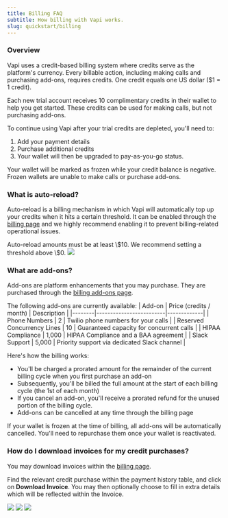 ```yaml
---
title: Billing FAQ
subtitle: How billing with Vapi works.
slug: quickstart/billing
---
```


### Overview 
Vapi uses a credit-based billing system where credits serve as the platform's currency. Every billable action, including making calls and purchasing add-ons, requires credits. One credit equals one US dollar ($1 = 1 credit).

Each new trial account receives 10 complimentary credits in their wallet to help you get started. These credits can be used for making calls, but not purchasing add-ons.

To continue using Vapi after your trial credits are depleted, you'll need to:
1. Add your payment details
2. Purchase additional credits
3. Your wallet will then be upgraded to pay-as-you-go status.

<Warning>
  Your wallet will be marked as frozen while your credit balance is negative. Frozen wallets are unable to make calls or purchase add-ons. 
</Warning>

### What is auto-reload?

Auto-reload is a billing mechanism in which Vapi will automatically top up your credits when it hits a certain threshold. It can be enabled through the [billing page](https://dashboard.vapi.ai/org/billing) and we highly recommend enabling it to prevent billing-related operational issues.

<Note>
  Auto-reload amounts must be at least \$10. We recommend setting a threshold above \$0.
</Note>

<Frame caption="Enabling auto-reload through the Vapi dashboard.">
  <img src="../static/images/quickstart/billing/auto-reload.png" />
</Frame>

### What are add-ons?
Add-ons are platform enhancements that you may purchase. They are purchased through the [billing add-ons page](https://dashboard.vapi.ai/org/billing/add-ons). 

The following add-ons are currently available:
| Add-on | Price (credits / month) | Description |
|--------|-------------------------|-------------|
| Phone Numbers | 2 | Twilio phone numbers for your calls |
| Reserved Concurrency Lines | 10 | Guaranteed capacity for concurrent calls |
| HIPAA Compliance | 1,000 | HIPAA Compliance and a BAA agreement |
| Slack Support | 5,000 | Priority support via dedicated Slack channel |

Here's how the billing works:
- You'll be charged a prorated amount for the remainder of the current billing cycle when you first purchase an add-on
- Subsequently, you'll be billed the full amount at the start of each billing cycle (the 1st of each month)
- If you cancel an add-on, you'll receive a prorated refund for the unused portion of the billing cycle. 
- Add-ons can be cancelled at any time through the billing page

<Warning>
  If your wallet is frozen at the time of billing, all add-ons will be automatically cancelled. You'll need to repurchase them once your wallet is reactivated.
</Warning>

### How do I download invoices for my credit purchases?

You may download invoices within the [billing page](https://dashboard.vapi.ai/billing). 

Find the relevant credit purchase within the payment history table, and click on **Download Invoice**. You may then optionally choose to fill in extra details which will be reflected within the Invoice.

<Frame caption="Downloading an invoice.">
  <img src="../static/images/quickstart/billing/download-invoice.png" />
</Frame>

<Frame caption="Optional invoice details.">
  <img src="../static/images/quickstart/billing/invoice-detail-form.png" />
</Frame>

<Frame caption="Sample invoice.">
  <img src="../static/images/quickstart/billing/sample-invoice.png" />
</Frame>

